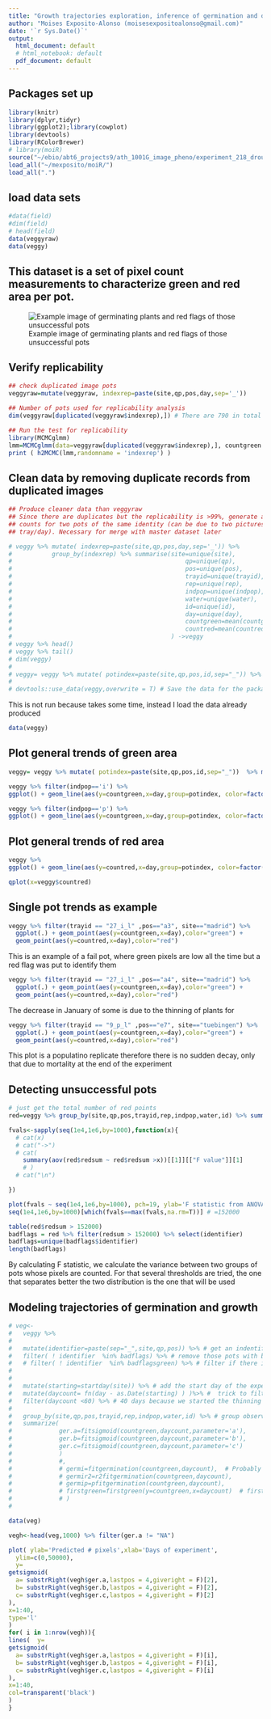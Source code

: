 ```yaml
---
title: "Growth trajectories exploration, inference of germination and detection of missing pots"
author: "Moises Exposito-Alonso (moisesexpositoalonso@gmail.com)"
date: '`r Sys.Date()`'
output:
  html_document: default
  # html_notebook: default
  pdf_document: default
---
```



## Packages set up

```r
library(knitr)
library(dplyr,tidyr)
library(ggplot2);library(cowplot)
library(devtools)
library(RColorBrewer)
# library(moiR)
source("~/ebio/abt6_projects9/ath_1001G_image_pheno/experiment_218_droughtgwa/droughtfunctions.R")
load_all("~/mexposito/moiR/")
load_all(".")

```

## load data sets

```r
#data(field)
#dim(field)
# head(field)
data(veggyraw)
data(veggy)

```

## This dataset is a set of pixel count measurements to characterize green and red area per pot.

![Example image of germinating plants and red flags of those unsuccessful pots](../field/P1030542.JPG)

## Verify replicability
```r
## check duplicated image pots
veggyraw=mutate(veggyraw, indexrep=paste(site,qp,pos,day,sep='_'))

## Number of pots used for replicability analysis
dim(veggyraw[duplicated(veggyraw$indexrep),]) # There are 790 in total from both experiments
```

```r
## Run the test for replicability
library(MCMCglmm)
lmm=MCMCglmm(data=veggyraw[duplicated(veggyraw$indexrep),], countgreen ~1, random = ~ indexrep, family = 'poisson',verbose=F)
print ( h2MCMC(lmm,randomname = 'indexrep') )

```


## Clean data by removing duplicate records from duplicated images
```r
## Produce cleaner data than veggyraw
## Since there are duplicates but the replicability is >99%, generate average of
## counts for two pots of the same identity (can be due to two pictures per
## tray/day). Necessary for merge with master dataset later

# veggy %>% mutate( indexrep=paste(site,qp,pos,day,sep='_')) %>%
#           group_by(indexrep) %>% summarise(site=unique(site),
#                                                qp=unique(qp),
#                                                pos=unique(pos),
#                                                trayid=unique(trayid),
#                                                rep=unique(rep),
#                                                indpop=unique(indpop),
#                                                water=unique(water),
#                                                id=unique(id),
#                                                day=unique(day),
#                                                countgreen=mean(countgreen),
#                                                countred=mean(countred)
#                                            ) ->veggy
# veggy %>% head()
# veggy %>% tail()
# dim(veggy)
# 
# veggy= veggy %>% mutate( potindex=paste(site,qp,pos,id,sep="_")) %>% select(-indexrep)
# 
# devtools::use_data(veggy,overwrite = T) # Save the data for the package

```
This is not run because takes some time, instead I load the data already produced

```r
data(veggy)
```


## Plot general trends of green area
```r
veggy= veggy %>% mutate( potindex=paste(site,qp,pos,id,sep="_"))  %>% mutate(site_water=paste(site,water,sep="_"))

veggy %>% filter(indpop=='i') %>%
ggplot() + geom_line(aes(y=countgreen,x=day,group=potindex, color=factor(site_water)),alpha=0.1 ) #+ theme(legend.position="none")

veggy %>% filter(indpop=='p') %>%
ggplot() + geom_line(aes(y=countgreen,x=day,group=potindex, color=factor(site_water)),alpha=0.1 ) #+ theme(legend.position="none")

```

## Plot general trends of red area
```r
veggy %>% 
ggplot() + geom_line(aes(y=countred,x=day,group=potindex, color=factor(site_water)),alpha=0.1 ) #+ theme(legend.position="none")

qplot(x=veggy$countred)
```

## Single pot trends as example

```r
veggy %>% filter(trayid == "27_i_l" ,pos=="a3", site=="madrid") %>%
  ggplot(.) + geom_point(aes(y=countgreen,x=day),color="green") +
  geom_point(aes(y=countred,x=day),color="red")

```
This is an example of a fail pot, where green pixels are low all the time but a red flag was put to identify them

```r

veggy %>% filter(trayid == "27_i_l" ,pos=="a4", site=="madrid") %>%
  ggplot(.) + geom_point(aes(y=countgreen,x=day),color="green") +
  geom_point(aes(y=countred,x=day),color="red")

```

The decrease in January of some is due to the thinning of plants for

```r
veggy %>% filter(trayid == "9_p_l" ,pos=="e7", site=="tuebingen") %>%
  ggplot(.) + geom_point(aes(y=countgreen,x=day),color="green") +
  geom_point(aes(y=countred,x=day),color="red")

```
This plot is a populatino replicate therefore there is no sudden decay, only that due to mortality at the end of the experiment

## Detecting unsuccessful pots

```r
# just get the total number of red points
red=veggy %>% group_by(site,qp,pos,trayid,rep,indpop,water,id) %>% summarize(redsum=sum(countred)) %>% mutate(identifier=paste(sep="_",site,qp,pos)) ### Probably better continuous, because a posteriory one can 

```

```r
fvals<-sapply(seq(1e4,1e6,by=1000),function(x){
  # cat(x)
  # cat("->")
  # cat(
    summary(aov(red$redsum ~ red$redsum >x))[[1]][["F value"]][1]
    # )
  # cat("\n")

})

plot(fvals ~ seq(1e4,1e6,by=1000), pch=19, ylab='F statistic from ANOVA', xlab='red pixel sum threshold',cex=0.2)
seq(1e4,1e6,by=1000)[which(fvals==max(fvals,na.rm=T))] # =152000

table(red$redsum > 152000)
badflags = red %>% filter(redsum > 152000) %>% select(identifier)
badflags=unique(badflags$identifier)
length(badflags)

```
By calculating F statistic, we calculate the variance between two groups of pots whose pixels are counted.
For that several thresholds are tried, the one that separates better the two distribution is the one that will
be used



## Modeling trajectories of germination and growth

```r

# veg<-
#   veggy %>%
# 
#   mutate(identifier=paste(sep="_",site,qp,pos)) %>% # get an indentifier variable
#   filter( ! identifier  %in% badflags) %>% # remove those pots with bad identifiers
#   # filter( ! identifier  %in% badflagsgreen) %>% # filter if there is not enough green
# 
# 
#   mutate(starting=startday(site)) %>% # add the start day of the experiment ina per row basis for later calculations
#   mutate(daycount= fn(day - as.Date(starting) ) )%>% #  trick to filter the 40 first dates depending on experiment
#   filter(daycount <60) %>% # 40 days because we started the thinning like 1 month after they started germination, probably would be better to do it in a per pot basis.
# 
#   group_by(site,qp,pos,trayid,rep,indpop,water,id) %>% # group observations by pot to analyse each time series
#   summarize(
#             ger.a=fitsigmoid(countgreen,daycount,parameter='a'),
#             ger.b=fitsigmoid(countgreen,daycount,parameter='b'),
#             ger.c=fitsigmoid(countgreen,daycount,parameter='c')
#             )
#             #,
#             # germi=fitgermination(countgreen,daycount),  # Probably the regression one is not so nice.
#             # germir2=r2fitgermination(countgreen,daycount),
#             # germip=pfitgermination(countgreen,daycount),
#             # firstgreen=firstgreen(y=countgreen,x=daycount)  # first green pixels is kind of arbitrary
#             # )
# 

```

```r
data(veg)
```

```r

vegh<-head(veg,1000) %>% filter(ger.a != "NA")

plot( ylab='Predicted # pixels',xlab='Days of experiment',
  ylim=c(0,50000),
  y=
getsigmoid(
  a= substrRight(vegh$ger.a,lastpos = 4,giveright = F)[2],
  b= substrRight(vegh$ger.b,lastpos = 4,giveright = F)[2],
  c= substrRight(vegh$ger.c,lastpos = 4,giveright = F)[2]
),
x=1:40,
type='l'
)
for( i in 1:nrow(vegh)){
lines(  y=
getsigmoid(
  a= substrRight(vegh$ger.a,lastpos = 4,giveright = F)[i],
  b= substrRight(vegh$ger.b,lastpos = 4,giveright = F)[i],
  c= substrRight(vegh$ger.c,lastpos = 4,giveright = F)[i]
),
x=1:40,
col=transparent('black')
)
}

```

